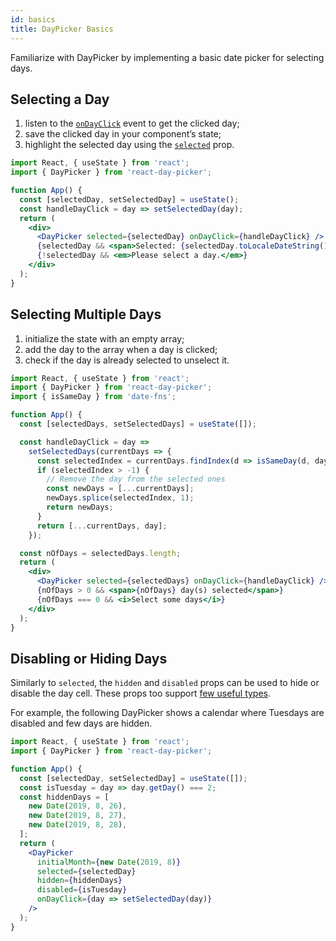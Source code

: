 ```yaml
---
id: basics
title: DayPicker Basics
---
```


Familiarize with DayPicker by implementing a basic date picker for selecting days.

## Selecting a Day

1. listen to the [`onDayClick`](./props#ondayclick) event to get the clicked day;
2. save the clicked day in your component’s state;
3. highlight the selected day using the [`selected`](./props#selected) prop.

```jsx preview
import React, { useState } from 'react';
import { DayPicker } from 'react-day-picker';

function App() {
  const [selectedDay, setSelectedDay] = useState();
  const handleDayClick = day => setSelectedDay(day);
  return (
    <div>
      <DayPicker selected={selectedDay} onDayClick={handleDayClick} />
      {selectedDay && <span>Selected: {selectedDay.toLocaleDateString()}</span>}
      {!selectedDay && <em>Please select a day.</em>}
    </div>
  );
}
```

## Selecting Multiple Days

1. initialize the state with an empty array;
2. add the day to the array when a day is clicked;
3. check if the day is already selected to unselect it.

```jsx preview
import React, { useState } from 'react';
import { DayPicker } from 'react-day-picker';
import { isSameDay } from 'date-fns';

function App() {
  const [selectedDays, setSelectedDays] = useState([]);

  const handleDayClick = day =>
    setSelectedDays(currentDays => {
      const selectedIndex = currentDays.findIndex(d => isSameDay(d, day));
      if (selectedIndex > -1) {
        // Remove the day from the selected ones
        const newDays = [...currentDays];
        newDays.splice(selectedIndex, 1);
        return newDays;
      }
      return [...currentDays, day];
    });

  const nOfDays = selectedDays.length;
  return (
    <div>
      <DayPicker selected={selectedDays} onDayClick={handleDayClick} />
      {nOfDays > 0 && <span>{nOfDays} day(s) selected</span>}
      {nOfDays === 0 && <i>Select some days</i>}
    </div>
  );
}
```

## Disabling or Hiding Days

Similarly to `selected`, the `hidden` and `disabled` props can be used to hide or disable the day cell. These props too support [few useful types](./matching-days).

For example, the following DayPicker shows a calendar where Tuesdays are disabled and few days are hidden.

```jsx preview
import React, { useState } from 'react';
import { DayPicker } from 'react-day-picker';

function App() {
  const [selectedDay, setSelectedDay] = useState([]);
  const isTuesday = day => day.getDay() === 2;
  const hiddenDays = [
    new Date(2019, 8, 26),
    new Date(2019, 8, 27),
    new Date(2019, 8, 28),
  ];
  return (
    <DayPicker
      initialMonth={new Date(2019, 8)}
      selected={selectedDay}
      hidden={hiddenDays}
      disabled={isTuesday}
      onDayClick={day => setSelectedDay(day)}
    />
  );
}
```
